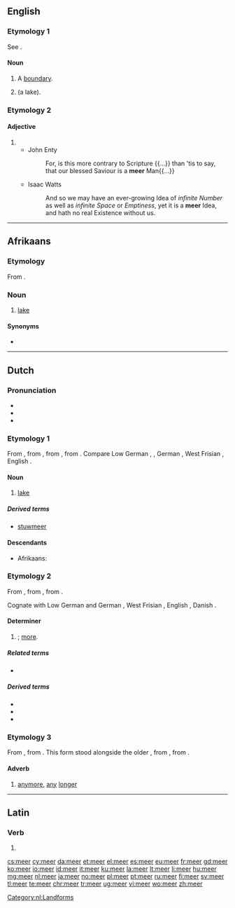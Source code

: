 {{also|Meer}}
==English==

===Etymology 1===
See {{m|en|mere}}.

====Noun====
{{en-noun}}

# A [[boundary]].
# {{obsolete form of|mere|nodot=yes|lang=en}} (a lake).

===Etymology 2===

====Adjective====
{{en-adj|er}}

# {{obsolete form of|mere|lang=en}}
#* John Enty
#*: For, is this more contrary to Scripture {{...}} than 'tis to say, that our blessed Saviour is a '''meer''' Man{{...}}
#* Isaac Watts
#*: And so we may have an ever-growing Idea of ''infinite Number'' as well as ''infinite Space'' or ''Emptiness'', yet it is a '''meer''' Idea, and hath no real Existence without us.

{{Webster 1913}}

----

==Afrikaans==

===Etymology===
From {{etyl|nl|af}} {{m|nl|meer}}.

===Noun===
{{af-noun|mere}}

# [[lake]]

====Synonyms====
* {{l|af|pan}}

----

==Dutch==

===Pronunciation===
* {{rhymes|eːr|lang=nl}}
* {{IPA|/meːr/|[mɪːr]|lang=nl}}
* {{audio|Nl-meer.ogg|audio|lang=nl}}

===Etymology 1===
From {{inh|nl|dum|mere}}, from {{inh|nl|odt|*meri}}, from {{inh|nl|gem-pro|*mari}}, from {{etyl|ine-pro|nl}} {{m|ine-pro|*móri}}. Compare Low German {{m|nds|Meer}}, {{m|nds|meer}}, German {{m|de|Meer}}, West Frisian {{m|fy|mar}}, English {{m|fy|mere}}.

====Noun====
{{nl-noun|n|-en|meertje}}

# [[lake]]

=====Derived terms=====
* [[stuwmeer]]

====Descendants====
* Afrikaans: {{l|af|meer}}

===Etymology 2===
From {{inh|nl|dum|mere}}, from {{inh|nl|odt|*mēro}}, from {{inh|nl|gem-pro|*maizô}}.

Cognate with Low German and German {{m|de|mehr}}, West Frisian {{m|fy|mear}}, English {{m|en|more}}, Danish {{m|da|mere}}.

====Determiner====
{{head|nl|determiner comparative form}}

# {{comparative of|nodot=1|lang=nl|POS=determiner|veel}}; [[more]].

=====Related terms=====
* {{l|nl|meest}}

=====Derived terms=====
* {{l|nl|meerder}}
* {{l|nl|meertalig}}
* {{l|nl|meervoud}}

===Etymology 3===
From {{inh|nl|dum|meer}}, from {{inh|nl|odt|mēr}}. This form stood alongside the older {{inh|nl|dum|mee}}, from {{inh|nl|odt|*mē}}, from {{inh|nl|gem-pro|*maiz}}.

====Adverb====
{{nl-adv}}

# [[anymore]], [[any]] [[longer]]

[[Category:nl:Landforms]]

----

==Latin==

===Verb===
{{la-verb-form|meer}}

# {{inflection of|meō||1|s|pres|pasv|subj|lang=la}}

[[cs:meer]]
[[cy:meer]]
[[da:meer]]
[[et:meer]]
[[el:meer]]
[[es:meer]]
[[eu:meer]]
[[fr:meer]]
[[gd:meer]]
[[ko:meer]]
[[io:meer]]
[[id:meer]]
[[it:meer]]
[[ku:meer]]
[[la:meer]]
[[lt:meer]]
[[li:meer]]
[[hu:meer]]
[[mg:meer]]
[[nl:meer]]
[[ja:meer]]
[[no:meer]]
[[pl:meer]]
[[pt:meer]]
[[ru:meer]]
[[fi:meer]]
[[sv:meer]]
[[tl:meer]]
[[te:meer]]
[[chr:meer]]
[[tr:meer]]
[[ug:meer]]
[[vi:meer]]
[[wo:meer]]
[[zh:meer]]